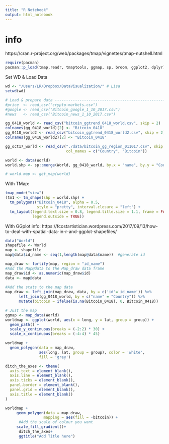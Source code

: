 ```yaml
---
title: "R Notebook"
output: html_notebook
---
```


# info
https://cran.r-project.org/web/packages/tmap/vignettes/tmap-nutshell.html

```r
require(pacman)
pacman::p_load(tmap,readr, tmaptools, ggmap, sp, broom, ggplot2, dplyr)

```

Set WD & Load Data
```r
wd <- "/Users/LR/Dropbox/DataVisualization/" # Lisa
setwd(wd)

# Load & prepare data -----------------------------------------------------
#price  <- read_csv("crypto-markets.csv")
#google <- read_csv("Bitcoin_google_1_10_2017.csv")
#news   <- read_csv("Bitcoin_news_1_10_2017.csv")

gg_0418_world <- read_csv("bitcoin_ggtrend_0418_world.csv", skip = 2)
colnames(gg_0418_world)[2] <- "Bitcoin_0418"
gg_0418_world2 <- read_csv("bitcoin_ggtrend_0418_world2.csv", skip = 2)
colnames(gg_0418_world2)[2] <- "Bitcoin_0418"

gg_oct17_world <- read_csv("./data/bitcoin_gg_region_011017.csv", skip = 3,
                           col_names = c("Country", "Bitcoin"))

```



```r
world <- data(World)
world.shp <- sp::merge(World, gg_0418_world, by.x = "name", by.y = "Country", all.x = T)

# world.map <- get_map(world)
```

With TMap:
```r
tmap_mode("view")
(tm1 <- tm_shape(shp = world.shp) +
  tm_polygons("Bitcoin_0418", alpha = 0.5, 
              style = "pretty", interval.closure = "left") +
  tm_layout(legend.text.size = 0.8, legend.title.size = 1.1, frame = FALSE, 
            legend.outside = TRUE))

```

With GGplot
info: https://fcostartistician.wordpress.com/2017/09/13/how-to-deal-with-spatial-data-in-r-and-ggplot-shapefiles/
```r
data("World")
shapefile <- World
map <- shapefile
map@data$id_name <- seq(1,length(map@data$name))  #generate id

map_draw <- fortify(map, region = "id_name")
#Add the Map@data to the Map_draw data frame
map_draw$id <- as.numeric(map_draw$id)
data <- map@data
 
#Add the stats to the map data
map_draw <- left_join(map_draw, data, by = c('id'='id_name')) %>% 
      left_join(gg_0418_world, by = c("name" = "Country")) %>% 
      mutate(bitcoin = ifelse(is.na(Bitcoin_0418), 0, Bitcoin_0418))

# Just the map
ggmap <- map_data(World)
worldmap <- ggplot(world, aes(x = long, y = lat, group = group)) +
  geom_path() +
  scale_y_continuous(breaks = (-2:2) * 30) +
  scale_x_continuous(breaks = (-4:4) * 45)

worldmap +
  geom_polygon(data = map_draw,
               aes(long, lat, group = group), color = 'white',
               fill = 'grey') 

ditch_the_axes <- theme(
  axis.text = element_blank(),
  axis.line = element_blank(),
  axis.ticks = element_blank(),
  panel.border = element_blank(),
  panel.grid = element_blank(),
  axis.title = element_blank()
)

worldmap +
     geom_polygon(data = map_draw,
                 mapping = aes(fill = -bitcoin)) +
      #Add the scale of colour you want
     scale_fill_gradient()+
      ditch_the_axes+
      ggtitle("Add Title here")




```

